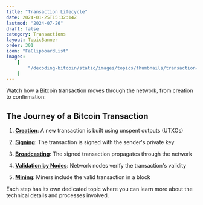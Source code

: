 ```yaml
---
title: "Transaction Lifecycle"
date: 2024-01-25T15:32:14Z
lastmod: "2024-07-26"
draft: false
category: Transactions
layout: TopicBanner
order: 301
icon: "FaClipboardList"
images:
    [
        "/decoding-bitcoin/static/images/topics/thumbnails/transaction-module/tx-lifecycle.webp"
    ]
---
```


Watch how a Bitcoin transaction moves through the network, from creation to confirmation:

<div className="full-width">
    <TransactionAnimationPlayer
        svgPaths={[
            "/decoding-bitcoin/static/images/topics/transactions/lifecycle/000.svg",
            "/decoding-bitcoin/static/images/topics/transactions/lifecycle/00.svg",
            "/decoding-bitcoin/static/images/topics/transactions/lifecycle/0.svg",
            "/decoding-bitcoin/static/images/topics/transactions/lifecycle/1.svg",
            "/decoding-bitcoin/static/images/topics/transactions/lifecycle/2.svg",
            "/decoding-bitcoin/static/images/topics/transactions/lifecycle/3.svg",
            "/decoding-bitcoin/static/images/topics/transactions/lifecycle/4.svg",
            "/decoding-bitcoin/static/images/topics/transactions/lifecycle/5.svg",
            "/decoding-bitcoin/static/images/topics/transactions/lifecycle/6.svg",
            "/decoding-bitcoin/static/images/topics/transactions/lifecycle/7.svg",
            "/decoding-bitcoin/static/images/topics/transactions/lifecycle/8.svg",
            "/decoding-bitcoin/static/images/topics/transactions/lifecycle/9.svg",
            "/decoding-bitcoin/static/images/topics/transactions/lifecycle/10.svg",
            "/decoding-bitcoin/static/images/topics/transactions/lifecycle/11.svg",
            "/decoding-bitcoin/static/images/topics/transactions/lifecycle/12.svg",
            "/decoding-bitcoin/static/images/topics/transactions/lifecycle/13.svg"
        ]}
        svgId="esVE0LwtziS1"
    />
</div>

## The Journey of a Bitcoin Transaction

1. [**Creation**](./transaction-creation): A new transaction is built using unspent outputs (UTXOs)

2. [**Signing**](./transaction-signing): The transaction is signed with the sender's private key

3. [**Broadcasting**](./transaction-broadcasting): The signed transaction propagates through the network

4. [**Validation by Nodes**](./transaction-validation): Network nodes verify the transaction's validity

5. [**Mining**](./transaction-mining): Miners include the valid transaction in a block

Each step has its own dedicated topic where you can learn more about the technical details and processes involved.
